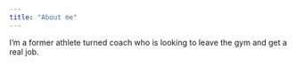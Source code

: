 ```yaml
---
title: "About me"
---
```


I'm a former athlete turned coach who is looking to leave the gym and get a real job.
